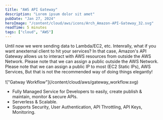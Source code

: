 ```yaml
---
title: "AWS API Gateway"
description: "Lorem ipsum dolor sit amet"
pubDate: "Jan 27, 2024"
heroImage: "/content/cloud/aws/icons/Arch_Amazon-API-Gateway_32.svg"
readTime: 5 minutes
tags: ["cloud", "AWS"]
---
```



<Section
	link="api-gateway-intro"
	title="API Gateway"
	imageUrl="/content/cloud/aws/icons/Arch_Amazon-API-Gateway_32.svg"
/>
Until now we were sending data to Lambda/EC2, etc. Intenrally, what if you want anexternal
client to hit your services? In that case, Amazon's API Gateway allows us to interact
with AWS resources from outside the AWS Network. Please note that we can assign a
public outside the AWS Network. Please note that we can assign a public IP to most
(EC2 Static IPs), AWS Services, But that is not the recommended way of doing things
elegantly!

<br/>
<br />
!["Gatway Workflow"](/content/cloud/aws/gateway_workflow.svg)

<br />
<Section
	link="api-gateway-advantages"
	title="API Gateway Advantages"
	imageUrl="/content/cloud/aws/icons/Arch_Amazon-API-Gateway_32.svg"
/>

- Fully Managed Service for Developers to easily, create publish & maintain, monitor & secure APIs.
- Serverless & Scalable.
- Supports Security, User Authentication, API Throttling, API Keys, Monitoring.
